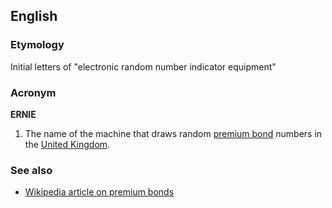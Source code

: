 ==English==
===Etymology===
Initial letters of "electronic random number indicator equipment"

===Acronym===
'''ERNIE'''

#The name of the machine that draws random [[premium bond]] numbers in the [[United Kingdom]].

===See also===
*[[w:Premium Bond|Wikipedia article on premium bonds]]